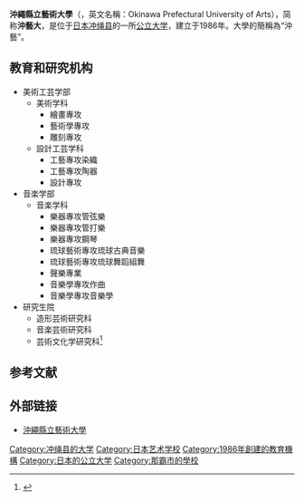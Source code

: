 {{Infobox university
|name        = 沖縄縣立藝術大学
|EnglishName = 
|native_name = {{lang|ja|沖縄県立藝術大学}}
|image       = 
|caption     = 
|motto       = 
|established = 1986年
|closed      = 
|re-established = 
|anniversary = 
|type        = 公立
|president   = 
|faculty     = 
|staff       = 
|students    = 
|undergrad   = 
|postgrad    = 
|doctoral    = 
|alumni      = 
|city        = [[那霸市|那霸市]]
|province    = [[冲绳县|冲绳县]]
|country     = {{日本}}
|area        = 
|colors      = 
|affiliations= 
|zip         = 
|telephone   =  98-882-5080
|nickname    = 沖藝大
|athlete     = 
|conference  = 
|website     = {{URL|http://www.okigei.ac.jp/}}
|logo        = 
}}

'''沖繩縣立藝術大學'''（{{jpn|j='''沖縄県立藝術大学'''|hg=おきなわけんりつげいじゅつだいがく}}，英文名稱：Okinawa Prefectural University of Arts），简称'''沖藝大'''，是位于[[日本|日本]][[冲绳县|冲绳县]]的一所[[公立大学|公立大学]]，建立于1986年。大學的簡稱為“沖藝”。 

==教育和研究机构==
*美術工芸学部
**美術学科
***繪畫專攻
***藝術學專攻
***雕刻專攻
**設計工芸学科
***工藝專攻染織
***工藝專攻陶器
***設計專攻
*音楽学部
**音楽学科
***樂器專攻管弦樂
***樂器專攻管打樂
***樂器專攻鋼琴
***琉球藝術專攻琉球古典音樂
***琉球藝術專攻琉球舞蹈組舞
***聲樂專業
***音樂學專攻作曲
***音樂學專攻音樂學
*研究生院
**造形芸術研究科
**音楽芸術研究科
**芸術文化学研究科<ref>{{Cite web |url=http://www.okigei.ac.jp/details/index.html |title=教育和研究机构{{ja}} |access-date=2016-09-25 |archive-url=https://web.archive.org/web/20160830022355/http://www.okigei.ac.jp/details/index.html |archive-date=2016-08-30 |dead-url=yes }}</ref>

==参考文献==
{{reflist}}

== 外部链接 ==
*[http://www.okigei.ac.jp/ 沖繩縣立藝術大學] {{Wayback|url=http://www.okigei.ac.jp/ |date=20160924053905 }}{{ja}}{{en}}

{{日本公立大学}}
[[Category:冲绳县的大学|Category:冲绳县的大学]]
[[Category:日本艺术学校|Category:日本艺术学校]]
[[Category:1986年創建的教育機構|Category:1986年創建的教育機構]]
[[Category:日本的公立大学|Category:日本的公立大学]]
[[Category:那霸市的學校|Category:那霸市的學校]]